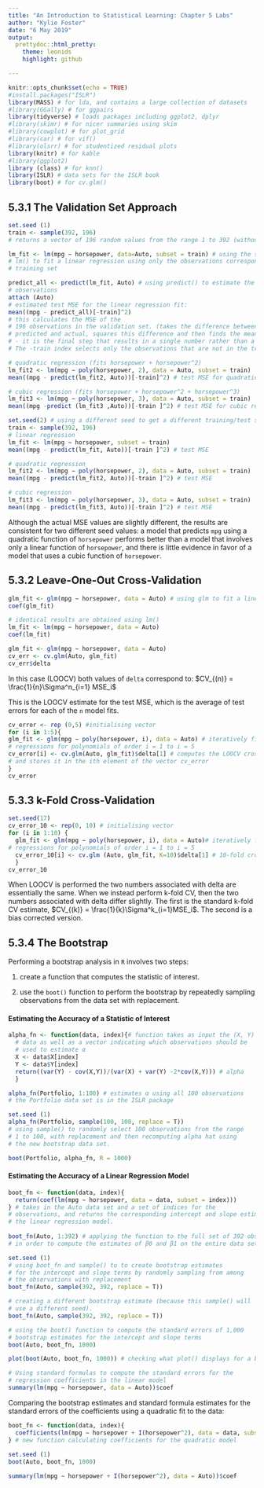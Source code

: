 ```yaml
---
title: "An Introduction to Statistical Learning: Chapter 5 Labs"
author: "Kylie Foster"
date: "6 May 2019"
output: 
  prettydoc::html_pretty:
    theme: leonids
    highlight: github

---
```


```r
knitr::opts_chunk$set(echo = TRUE)
#install.packages("ISLR")
library(MASS) # for lda, and contains a large collection of datasets
#library(GGally) # for ggpairs
library(tidyverse) # loads packages including ggplot2, dplyr
#library(skimr) # for nicer summaries using skim
#library(cowplot) # for plot_grid
#library(car) # for vif()
#library(olsrr) # for studentized residual plots
library(knitr) # for kable
#library(ggplot2)
library (class) # for knn()
library(ISLR) # data sets for the ISLR book
library(boot) # for cv.glm()
```

## 5.3.1 The Validation Set Approach


```r

set.seed (1)
train <- sample(392, 196)
# returns a vector of 196 random values from the range 1 to 392 (without replacement).

lm_fit <- lm(mpg ∼ horsepower, data=Auto, subset = train) # using the subset option in 
# lm() to fit a linear regression using only the observations corresponding to the 
# training set

predict_all <- predict(lm_fit, Auto) # using predict() to estimate the response for all 392
# observations
attach (Auto)
# estimated test MSE for the linear regression fit:
mean((mpg - predict_all)[-train]^2) 
# this calculates the MSE of the
# 196 observations in the validation set. (takes the difference between 
# predicted and actual, squares this difference and then finds the mean 
# - it is the final step that results in a single number rather than a vector). 
# The -train index selects only the observations that are not in the training set.

```

```r
# quadratic regression (fits horsepower + horsepower^2)
lm_fit2 <- lm(mpg ∼ poly(horsepower, 2), data = Auto, subset = train)
mean((mpg - predict(lm_fit2, Auto))[-train]^2) # test MSE for quadratic regression

# cubic regression (fits horsepower + horsepower^2 + horsepower^3)
lm_fit3 <- lm(mpg ∼ poly(horsepower, 3), data = Auto, subset = train)
mean((mpg -predict (lm_fit3 ,Auto))[-train ]^2) # test MSE for cubic regression

```

```r

set.seed(2) # using a different seed to get a different training/test split
train <- sample(392, 196)
# linear regression
lm_fit <- lm(mpg ∼ horsepower, subset = train)
mean((mpg - predict(lm_fit, Auto))[-train ]^2) # test MSE

# quadratic regression
lm_fit2 <- lm(mpg ∼ poly(horsepower, 2), data = Auto, subset = train)
mean((mpg - predict(lm_fit2, Auto))[-train ]^2) # test MSE

# cubic regression
lm_fit3 <- lm(mpg ∼ poly(horsepower, 3), data = Auto, subset = train)
mean((mpg - predict(lm_fit3, Auto))[-train ]^2) # test MSE

```

Although the actual MSE values are slightly different, the results are consistent for two different seed values: a model that
predicts `mpg` using a quadratic function of `horsepower` performs better than
a model that involves only a linear function of `horsepower`, and there is
little evidence in favor of a model that uses a cubic function of `horsepower`.

## 5.3.2 Leave-One-Out Cross-Validation

```r
glm_fit <- glm(mpg ∼ horsepower, data = Auto) # using glm to fit a linear regression model
coef(glm_fit)

# identical results are obtained using lm()
lm_fit <- lm(mpg ∼ horsepower, data = Auto)
coef(lm_fit)

glm_fit <- glm(mpg ∼ horsepower, data = Auto)
cv_err <- cv.glm(Auto, glm_fit)
cv_err$delta

```

In this case (LOOCV) both values of `delta` correspond to: 
$CV_{(n)} = \frac{1}{n}\Sigma^n_{i=1} MSE_i$

This is the LOOCV estimate for the test MSE, which is the average of test errors for each of the `n` model fits.

```r
cv_error <- rep (0,5) #initialising vector
for (i in 1:5){
glm_fit <- glm(mpg ∼ poly(horsepower, i), data = Auto) # iteratively fits polynomial 
# regressions for polynomials of order i = 1 to i = 5
cv_error[i] <- cv.glm(Auto, glm_fit)$delta[1] # computes the LOOCV cross-validation error,
# and stores it in the ith element of the vector cv_error
}
cv_error
```

## 5.3.3 k-Fold Cross-Validation

```r
set.seed(17)
cv_error_10 <- rep(0, 10) # initialising vector
for (i in 1:10) {
  glm_fit <- glm(mpg ∼ poly(horsepower, i), data = Auto)# iteratively fits polynomial 
# regressions for polynomials of order i = 1 to i = 5
  cv_error_10[i] <- cv.glm (Auto, glm_fit, K=10)$delta[1] # 10-fold cross-validation
  }
cv_error_10
```

When LOOCV is performed the two numbers associated with delta are
essentially the same. When we instead perform k-fold CV, then the two numbers associated with delta differ slightly. The first is the standard k-fold CV estimate, $CV_{(k)} = \frac{1}{k}\Sigma^k_{i=1}MSE_i$. The second is a bias corrected
version.

## 5.3.4 The Bootstrap

Performing a bootstrap analysis in `R` involves two steps:

1. create a function that computes the statistic of interest.

2. use the `boot()` function to perform the bootstrap by repeatedly sampling observations from the data
set with replacement.

#### Estimating the Accuracy of a Statistic of Interest

```r

alpha_fn <- function(data, index){# function takes as input the (X, Y) 
  # data as well as a vector indicating which observations should be 
  # used to estimate α
  X <- data$X[index]
  Y <- data$Y[index]
  return((var(Y) - cov(X,Y))/(var(X) + var(Y) -2*cov(X,Y))) # alpha
  }

alpha_fn(Portfolio, 1:100) # estimates α using all 100 observations
# the Portfolio data set is in the ISLR package

set.seed (1)
alpha_fn(Portfolio, sample(100, 100, replace = T))
# using sample() to randomly select 100 observations from the range 
# 1 to 100, with replacement and then recomputing alpha hat using 
# the new bootstrap data set.

boot(Portfolio, alpha_fn, R = 1000)

```

#### Estimating the Accuracy of a Linear Regression Model

```r
boot_fn <- function(data, index){
  return(coef(lm(mpg ∼ horsepower, data = data, subset = index)))
} # takes in the Auto data set and a set of indices for the 
# observations, and returns the corresponding intercept and slope estimates for 
# the linear regression model.
 
boot_fn(Auto, 1:392) # applying the function to the full set of 392 observations
# in order to compute the estimates of β0 and β1 on the entire data set

set.seed (1)
# using boot_fn and sample() to to create bootstrap estimates
# for the intercept and slope terms by randomly sampling from among
# the observations with replacement
boot_fn(Auto, sample(392, 392, replace = T)) 

# creating a different bootstrap estimate (because this sample() will
# use a different seed).
boot_fn(Auto, sample(392, 392, replace = T))

# using the boot() function to compute the standard errors of 1,000
# bootstrap estimates for the intercept and slope terms
boot(Auto, boot_fn, 1000)

plot(boot(Auto, boot_fn, 1000)) # checking what plot() displays for a boot object

# Using standard formulas to compute the standard errors for the
# regression coefficients in the linear model
summary(lm(mpg ∼ horsepower, data = Auto))$coef
```

Comparing the bootstrap estimates and standard formula estimates for the standard errors of the coefficients using a quadratic fit to the data:

```r
boot_fn <- function(data, index){
  coefficients(lm(mpg ∼ horsepower + I(horsepower^2), data = data, subset = index))
} # new function calculating coefficients for the quadratic model
  
set.seed (1)
boot(Auto, boot_fn, 1000) 

summary(lm(mpg ∼ horsepower + I(horsepower^2), data = Auto))$coef
```

